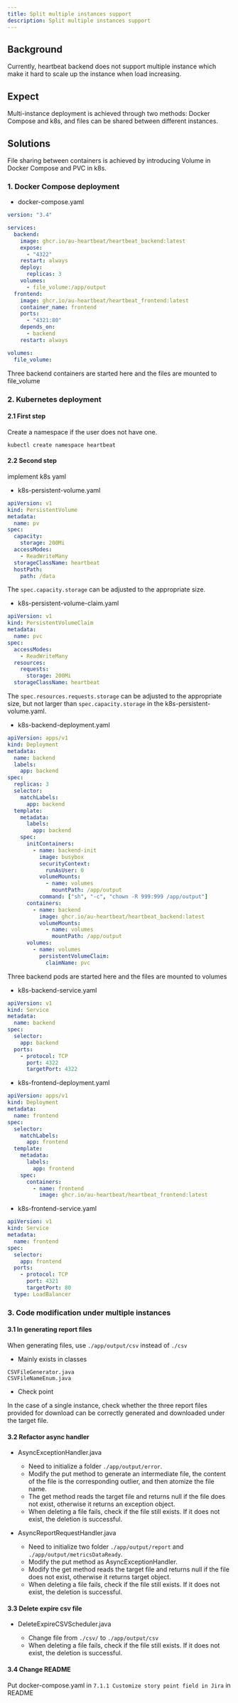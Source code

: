 ```yaml
---
title: Split multiple instances support
description: Split multiple instances support
---
```


## Background

Currently, heartbeat backend does not support multiple instance which make it hard to scale up the instance when load increasing.

## Expect

Multi-instance deployment is achieved through two methods: Docker Compose and k8s, and files can be shared between different instances.

## Solutions

File sharing between containers is achieved by introducing Volume in Docker Compose and PVC in k8s.

### 1. Docker Compose deployment

- docker-compose.yaml

```yaml
version: "3.4"

services:
  backend:
    image: ghcr.io/au-heartbeat/heartbeat_backend:latest
    expose:
      - "4322"
    restart: always
    deploy:
      replicas: 3
    volumes:
      - file_volume:/app/output
  frontend:
    image: ghcr.io/au-heartbeat/heartbeat_frontend:latest
    container_name: frontend
    ports:
      - "4321:80"
    depends_on:
      - backend
    restart: always

volumes:
  file_volume:
```

Three backend containers are started here and the files are mounted to file_volume

### 2. Kubernetes deployment

#### 2.1 First step

Create a namespace if the user does not have one.

```shell
kubectl create namespace heartbeat
```

#### 2.2 Second step

implement k8s yaml

- k8s-persistent-volume.yaml

```yaml
apiVersion: v1
kind: PersistentVolume
metadata:
  name: pv
spec:
  capacity:
    storage: 200Mi
  accessModes:
    - ReadWriteMany
  storageClassName: heartbeat
  hostPath:
    path: /data
```

The `spec.capacity.storage` can be adjusted to the appropriate size.

- k8s-persistent-volume-claim.yaml

```yaml
apiVersion: v1
kind: PersistentVolumeClaim
metadata:
  name: pvc
spec:
  accessModes:
    - ReadWriteMany
  resources:
    requests:
      storage: 200Mi
  storageClassName: heartbeat
```

The `spec.resources.requests.storage` can be adjusted to the appropriate size, but not larger than `spec.capacity.storage` in the k8s-persistent-volume.yaml.

- k8s-backend-deployment.yaml

```yaml
apiVersion: apps/v1
kind: Deployment
metadata:
  name: backend
  labels:
    app: backend
spec:
  replicas: 3
  selector:
    matchLabels:
      app: backend
  template:
    metadata:
      labels:
        app: backend
    spec:
      initContainers:
        - name: backend-init
          image: busybox
          securityContext:
            runAsUser: 0
          volumeMounts:
            - name: volumes
              mountPath: /app/output
          command: ["sh", "-c", "chown -R 999:999 /app/output"]
      containers:
        - name: backend
          image: ghcr.io/au-heartbeat/heartbeat_backend:latest
          volumeMounts:
            - name: volumes
              mountPath: /app/output
      volumes:
        - name: volumes
          persistentVolumeClaim:
            claimName: pvc
```

Three backend pods are started here and the files are mounted to volumes

- k8s-backend-service.yaml

```yaml
apiVersion: v1
kind: Service
metadata:
  name: backend
spec:
  selector:
    app: backend
  ports:
    - protocol: TCP
      port: 4322
      targetPort: 4322
```

- k8s-frontend-deployment.yaml

```yaml
apiVersion: apps/v1
kind: Deployment
metadata:
  name: frontend
spec:
  selector:
    matchLabels:
      app: frontend
  template:
    metadata:
      labels:
        app: frontend
    spec:
      containers:
        - name: frontend
          image: ghcr.io/au-heartbeat/heartbeat_frontend:latest
```

- k8s-frontend-service.yaml

```yaml
apiVersion: v1
kind: Service
metadata:
  name: frontend
spec:
  selector:
    app: frontend
  ports:
    - protocol: TCP
      port: 4321
      targetPort: 80
  type: LoadBalancer
```

### 3. Code modification under multiple instances

#### 3.1 In generating report files

When generating files, use `./app/output/csv` instead of `./csv`

- Mainly exists in classes

```
CSVFileGenerator.java
CSVFileNameEnum.java
```

- Check point

In the case of a single instance, check whether the three report files provided for download can be correctly generated and downloaded under the target file.

#### 3.2 Refactor async handler

- AsyncExceptionHandler.java

  - Need to initialize a folder `./app/output/error`.
  - Modify the put method to generate an intermediate file, the content of the file is the corresponding outlier, and then atomize the file name.
  - The get method reads the target file and returns null if the file does not exist, otherwise it returns an exception object.
  - When deleting a file fails, check if the file still exists. If it does not exist, the deletion is successful.

- AsyncReportRequestHandler.java

  - Need to initialize two folder `./app/output/report` and `./app/output/metricsDataReady`.
  - Modify the put method as AsyncExceptionHandler.
  - Modify the get method reads the target file and returns null if the file does not exist, otherwise it returns target object.
  - When deleting a file fails, check if the file still exists. If it does not exist, the deletion is successful.

#### 3.3 Delete expire csv file

- DeleteExpireCSVScheduler.java

  - Change file from `./csv/` to `./app/output/csv`
  - When deleting a file fails, check if the file still exists. If it does not exist, the deletion is successful.

#### 3.4 Change README

Put docker-compose.yaml in `7.1.1 Customize story point field in Jira` in README
